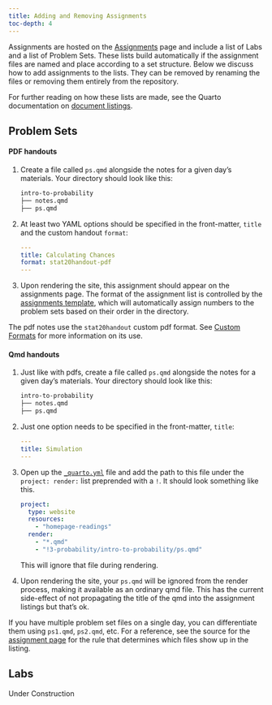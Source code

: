 ```yaml
---
title: Adding and Removing Assignments
toc-depth: 4
---
```


Assignments are hosted on the [Assignments](assignments.qmd) page and include a list of Labs and a list of Problem Sets. These lists build automatically if the assignment files are named and place according to a set structure. Below we discuss how to add assignments to the lists. They can be removed by renaming the files or removing them entirely from the repository.

For further reading on how these lists are made, see the Quarto documentation on [document listings](https://quarto.org/docs/websites/website-listings.html).

## Problem Sets

#### PDF handouts

1. Create a file called `ps.qmd` alongside the notes for a given day's materials. Your directory should look like this:

   ```markdown
   intro-to-probability
   ├── notes.qmd
   ├── ps.qmd
   ```
2. At least two YAML options should be specified in the front-matter, `title` and the custom handout `format`:

   ```yaml
   ---
   title: Calculating Chances
   format: stat20handout-pdf
   ---
   ```
3. Upon rendering the site, this assignment should appear on the assignments page. The format of the assignment list is controlled by the [assignments template](https://github.com/stat20/stat20/blob/main/assets/listings/assignments-ps.ejs#L4), which will automatically assign numbers to the problem sets based on their order in the directory.

The pdf notes use the `stat20handout` custom pdf format. See [Custom Formats](docs/custom-formats.qmd) for more information on its use.

#### Qmd handouts

1. Just like with pdfs, create a file called `ps.qmd` alongside the notes for a given day's materials. Your directory should look like this:

   ```markdown
   intro-to-probability
   ├── notes.qmd
   ├── ps.qmd
   ```
2. Just one option needs to be specified in the front-matter, `title`:

   ```yaml
   ---
   title: Simulation
   ---
   ```
3. Open up the [`_quarto.yml`](https://github.com/stat20/stat20/blob/main/_quarto.yml) file and add the path to this file under the `project: render:` list preprended with a `!`. It should look something like this.

   ```yaml
   project:
     type: website
     resources:
       - "homepage-readings"
     render:
       - "*.qmd"
       - "!3-probability/intro-to-probability/ps.qmd"
   ```
   This will ignore that file during rendering.
4. Upon rendering the site, your `ps.qmd` will be ignored from the render process, making it available as an ordinary qmd file. This has the current side-effect of not propagating the title of the qmd into the assignment listings but that's ok.

If you have multiple problem set files on a single day, you can differentiate them using `ps1.qmd`, `ps2.qmd`, etc. For a reference, see the source for the [assignment page](https://github.com/stat20/stat20/blob/main/assignments.qmd) for the rule that determines which files show up in the listing.


## Labs

::: callout-warning
Under Construction
:::